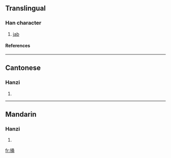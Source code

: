 ==Translingual==
===Han character===
{{Han char|rn=64|rad=手|as=07|sn=10|four=5702<sub>7</sub>|canj=手弓戈月 (QNIB)}}
# [[jab]]
====References====
{{Han ref|kx=0433.060|dkj=12130|dj=0782.180|hdz=31888.040|uh=6345|ud=25413|bh=D1B6|bd=53686}}
----
==Cantonese==
===Hanzi===
{{yue-hanzi|jyut=|y=tong2}}
# {{defn|Cantonese}}
----
==Mandarin==
===Hanzi===
{{cmn-hanzi|pin=[[luō]] (luo1), [[lǚ]] (lü3), [[tǒng]] (tong3)|wg=lo<sup>1</sup>, lü<sup>3</sup>, t'ung<sup>3</sup>}}
# {{defn|Mandarin}}

[[fr:捅]]